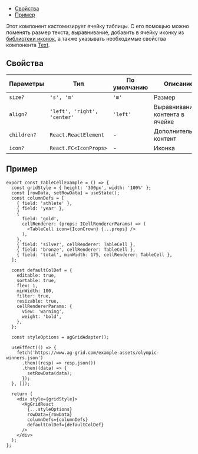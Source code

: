
<MdxMenu>

- [Свойства](#свойства)
- [Пример](#пример)

</MdxMenu>

Этот компонент кастомизирует ячейку таблицы. С его помощью можно поменять размер текста, выравнивание, добавить в ячейку иконку из [библиотеки иконок](https://uikit.consta.design/?path=/story/components-icons--playground), а также указывать необходимые свойства компонента
[Text](##LIBS.STAND|stand:uikit-components-text-stable).

## Свойства

<RemadeTableInfo apiUrl="https://www.ag-grid.com/react-data-grid/component-cell-renderer/" />

| Параметры   | Тип                         | По умолчанию | Описание                       |
| ----------- | --------------------------- | ------------ | ------------------------------ |
| `size?`     | `'s', 'm'`                  | `'m'`        | Размер                         |
| `align?`    | `'left', 'right', 'center'` | `'left'`     | Выравнивание контента в ячейке |
| `children?` | `React.ReactElement`        | -            | Дополнительный контент         |
| `icon?`     | `React.FC<IconProps>`       | -            | Иконка                         |

## Пример

```tsx
export const TableCellExample = () => {
  const gridStyle = { height: '300px', width: '100%' };
  const [rowData, setRowData] = useState();
  const columnDefs = [
    { field: 'athlete' },
    { field: 'year' },
    {
      field: 'gold',
      cellRenderer: (props: ICellRendererParams) => (
        <TableCell icon={IconCrown} {...props} />
      ),
    },
    { field: 'silver', cellRenderer: TableCell },
    { field: 'bronze', cellRenderer: TableCell },
    { field: 'total', minWidth: 175, cellRenderer: TableCell },
  ];

  const defaultColDef = {
    editable: true,
    sortable: true,
    flex: 1,
    minWidth: 100,
    filter: true,
    resizable: true,
    cellRendererParams: {
      view: 'warning',
      weight: 'bold',
    },
  };

  const styleOptions = agGridAdapter();

  useEffect(() => {
    fetch('https://www.ag-grid.com/example-assets/olympic-winners.json')
      .then((resp) => resp.json())
      .then((data) => {
        setRowData(data);
      });
  }, []);

  return (
    <div style={gridStyle}>
      <AgGridReact
        {...styleOptions}
        rowData={rowData}
        columnDefs={columnDefs}
        defaultColDef={defaultColDef}
      />
    </div>
  );
};
```

<TableCellExample />
